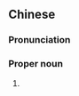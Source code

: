 {{also|圣母玛丽亚}}
==Chinese==
{{zh-forms|s=圣母玛丽亚|type=23}}

===Pronunciation===
{{zh-pron
|m=Shèngmǔ Mǎlì亞
|c=sing3 mou5 maa5 lai6 aa3
|cat=propn
}}

===Proper noun===
{{zh-proper noun}}

# {{zh-alt-name|聖母瑪利亞|[[Virgin Mary]]}}